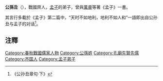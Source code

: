 {{expand|time=2013-12-01T11:03:34+00:00}}
'''公孫丑'''（{{bd|?||?|}}），戰國齊人，[[孟子|孟子]]的弟子，曾與[[萬章|萬章]]等著《孟子》一書。

其言行多載於《孟子》第二篇中，“天时不如地利，地利不如人和”一語即出自公孙丑与孟子的对话<ref>《公孙丑章句·下》</ref>。 

== 注釋 ==
{{reflist}}

[[Category:春秋戰國儒家人物|Category:春秋戰國儒家人物]]
[[Category:公孫姓|Category:公孫姓]]
[[Category:孔廟先賢先儒|Category:孔廟先賢先儒]]
[[Category:齐国人|Category:齐国人]]
[[Category:孟子弟子|Category:孟子弟子]]